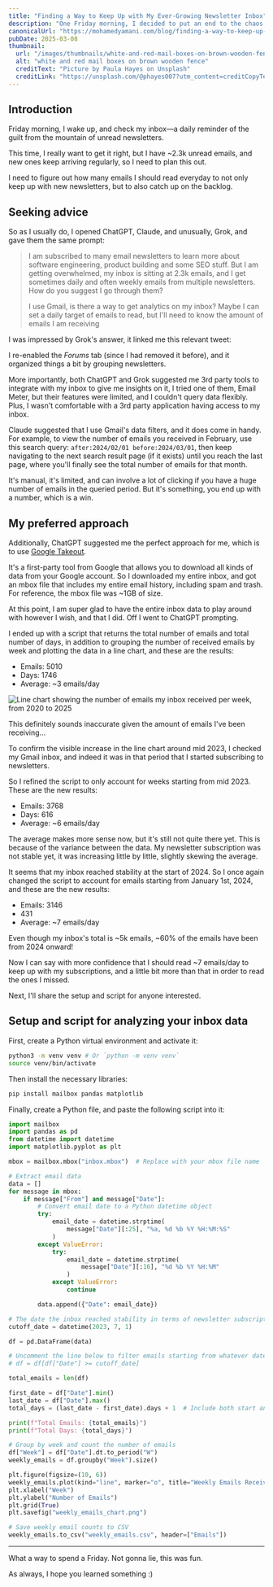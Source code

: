 ```yaml
---
title: "Finding a Way to Keep Up with My Ever-Growing Newsletter Inbox"
description: "One Friday morning, I decided to put an end to the chaos of my growing newsletter inbox with thousands of unread emails. Here's how I planned to tackle the overwhelm and set realistic reading goals."
canonicalUrl: "https://mohamedyamani.com/blog/finding-a-way-to-keep-up-with-my-ever-growing-newsletter-inbox/"
pubDate: 2025-03-08
thumbnail:
  url: "/images/thumbnails/white-and-red-mail-boxes-on-brown-wooden-fence.jpg"
  alt: "white and red mail boxes on brown wooden fence"
  creditText: "Picture by Paula Hayes on Unsplash"
  creditLink: "https://unsplash.com/@phayes007?utm_content=creditCopyText&utm_medium=referral&utm_source=mohamedyamani.com"
---
```



## Introduction

Friday morning, I wake up, and check my inbox—a daily reminder of the guilt from the mountain of unread newsletters.

This time, I really want to get it right, but I have ~2.3k unread emails, and new ones keep arriving regularly, so I need to plan this out.

I need to figure out how many emails I should read everyday to not only keep up with new newsletters, but to also catch up on the backlog.

## Seeking advice

So as I usually do, I opened ChatGPT, Claude, and unusually, Grok, and gave them the same prompt:

> I am subscribed to many email newsletters to learn more about software engineering, product building and some SEO stuff. But I am getting overwhelmed, my inbox is sitting at 2.3k emails, and I get sometimes daily and often weekly emails from multiple newsletters. How do you suggest I go through them?
>
> I use Gmail, is there a way to get analytics on my inbox? Maybe I can set a daily target of emails to read, but I'll need to know the amount of emails I am receiving

I was impressed by Grok's answer, it linked me this relevant tweet:

<TweetEmbed tweetId="1895467275945390558" />

I re-enabled the _Forums_ tab (since I had removed it before), and it organized things a bit by grouping newsletters.

More importantly, both ChatGPT and Grok suggested me 3rd party tools to integrate with my inbox to give me insights on it, I tried one of them, Email Meter, but their features were limited, and I couldn't query data flexibly. Plus, I wasn't comfortable with a 3rd party application having access to my inbox.

Claude suggested that I use Gmail's data filters, and it does come in handy. For example, to view the number of emails you received in February, use this search query: `after:2024/02/01 before:2024/03/01`, then keep navigating to the next search result page (if it exists) until you reach the last page, where you'll finally see the total number of emails for that month.

It's manual, it's limited, and can involve a lot of clicking if you have a huge number of emails in the queried period. But it's something, you end up with a number, which is a win.

## My preferred approach

Additionally, ChatGPT suggested me the perfect approach for me, which is to use [Google Takeout](https://takeout.google.com/settings/takeout).

It's a first-party tool from Google that allows you to download all kinds of data from your Google account. So I downloaded my entire inbox, and got an mbox file that includes my entire email history, including spam and trash. For reference, the mbox file was ~1GB of size.

At this point, I am super glad to have the entire inbox data to play around with however I wish, and that I did. Off I went to ChatGPT prompting.

I ended up with a script that returns the total number of emails and total number of days, in addition to grouping the number of received emails by week and plotting the data in a line chart, and these are the results:

- Emails: 5010
- Days: 1746
- Average: ~3 emails/day

![Line chart showing the number of emails my inbox received per week, from 2020 to 2025](/images/weekly-emails-received-line-chart.png)

This definitely sounds inaccurate given the amount of emails I've been receiving...

To confirm the visible increase in the line chart around mid 2023, I checked my Gmail inbox, and indeed it was in that period that I started subscribing to newsletters.

So I refined the script to only account for weeks starting from mid 2023. These are the new results:

- Emails: 3768
- Days: 616
- Average: ~6 emails/day

The average makes more sense now, but it's still not quite there yet. This is because of the variance between the data. My newsletter subscription was not stable yet, it was increasing little by little, slightly skewing the average.

It seems that my inbox reached stability at the start of 2024. So I once again changed the script to account for emails starting from January 1st, 2024, and these are the new results:

- Emails: 3146
- 431
- Average: ~7 emails/day

Even though my inbox's total is ~5k emails, ~60% of the emails have been from 2024 onward!

Now I can say with more confidence that I should read ~7 emails/day to keep up with my subscriptions, and a little bit more than that in order to read the ones I missed.

Next, I'll share the setup and script for anyone interested.

## Setup and script for analyzing your inbox data

First, create a Python virtual environment and activate it:

```bash
python3 -m venv venv # Or `python -m venv venv`
source venv/bin/activate
```

Then install the necessary libraries:

```bash
pip install mailbox pandas matplotlib
```

Finally, create a Python file, and paste the following script into it:

```python
import mailbox
import pandas as pd
from datetime import datetime
import matplotlib.pyplot as plt

mbox = mailbox.mbox("inbox.mbox")  # Replace with your mbox file name

# Extract email data
data = []
for message in mbox:
    if message["From"] and message["Date"]:
        # Convert email date to a Python datetime object
        try:
            email_date = datetime.strptime(
                message["Date"][:25], "%a, %d %b %Y %H:%M:%S"
            )
        except ValueError:
            try:
                email_date = datetime.strptime(
                    message["Date"][:16], "%d %b %Y %H:%M"
                )
            except ValueError:
                continue

        data.append({"Date": email_date})

# The date the inbox reached stability in terms of newsletter subscriptions
cutoff_date = datetime(2023, 7, 1)

df = pd.DataFrame(data)

# Uncomment the line below to filter emails starting from whatever date you set in `cutoff_date`
# df = df[df["Date"] >= cutoff_date]

total_emails = len(df)

first_date = df["Date"].min()
last_date = df["Date"].max()
total_days = (last_date - first_date).days + 1  # Include both start and end dates

print(f"Total Emails: {total_emails}")
print(f"Total Days: {total_days}")

# Group by week and count the number of emails
df["Week"] = df["Date"].dt.to_period("W")
weekly_emails = df.groupby("Week").size()

plt.figure(figsize=(10, 6))
weekly_emails.plot(kind="line", marker="o", title="Weekly Emails Received")
plt.xlabel("Week")
plt.ylabel("Number of Emails")
plt.grid(True)
plt.savefig("weekly_emails_chart.png")

# Save weekly email counts to CSV
weekly_emails.to_csv("weekly_emails.csv", header=["Emails"])
```

---

What a way to spend a Friday. Not gonna lie, this was fun.

As always, I hope you learned something :)
